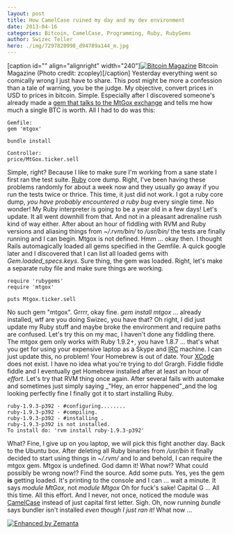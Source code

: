 ```yaml
---
layout: post
title: How CamelCase ruined my day and my dev environment
date: 2013-04-16
categories: Bitcoin, CamelCase, Programming, Ruby, RubyGems
author: Swizec Teller
hero: ./img/7297820998_d94789a144_m.jpg
---
```


\[caption id="" align="alignright" width="240"][![Bitcoin Magazine](./img/7297820998_d94789a144_m.jpg "Bitcoin Magazine")](http://www.flickr.com/photos/22823034@N00/7297820998) Bitcoin Magazine (Photo credit: zcopley)\[/caption] Yesterday everything went so comically wrong I just have to share. This post might be more a confession than a tale of warning, you be the judge. My objective, convert prices in USD to prices in bitcoin. Simple. Especially after I discovered someone's already made a [gem that talks to the MtGox exchange](https://github.com/sferik/mtgox) and tells me how much a single BTC is worth. All I had to do was this:

    Gemfile:
    gem 'mtgox'

    bundle install

    Controller:
    price/MtGox.ticker.sell

Simple, right? Because I like to make sure I'm working from a sane state I first ran the test suite. [Ruby](http://www.ruby-lang.org/ "Ruby (programming language)") core dump. Right, I've been having these problems randomly for about a week now and they usually go away if you run the tests twice or thrice. This time, it just did not work. I got a ruby core dump, _you have probably encountered a ruby bug_ every single time. No wonder! My Ruby interpreter is going to be a year old in a few days! Let's update. It all went downhill from that. And not in a pleasant adrenaline rush kind of way either. After about an hour of fiddling with RVM and Ruby versions and aliasing things from _~/.rvm/bin/_ to _/usr/bin/_ the tests are finally running and I can begin. Mtgox is not defined. Hmm ... okay then. I thought Rails automagically loaded all gems specified in the Gemfile. A quick google later and I discovered that I can list all loaded gems with _Gem.loaded_specs.keys_. Sure thing, the gem was loaded. Right, let's make a separate ruby file and make sure things are working.

    require 'rubygems'
    require 'mtgox'

    puts Mtgox.ticker.sell

No such gem "mtgox". Grrrr, okay fine. _gem install mtgox_ ... already installed, wtf are you doing Swizec, you have that? Oh right, I did just update my Ruby stuff and maybe broke the environment and require paths are confused. Let's try this on my mac, I haven't done any fiddling there. The mtgox gem only works with Ruby 1.9.2+, you have 1.8.7 ... that's what you get for using your expensive laptop as a Skype and [IRC](http://en.wikipedia.org/wiki/Internet_Relay_Chat "Internet Relay Chat") machine. I can just update this, no problem! Your Homebrew is out of date. Your [XCode](http://developer.apple.com/tools/xcode/ "Xcode") does not exist. I have no idea what you're trying to do! Grargh. Fiddle fiddle fiddle and I eventually get Homebrew installed after at least an hour of _effort_. Let's try that RVM thing once again. After several fails with automake and sometimes just simply saying _"Hey, an error happened"_and the log looking perfectly fine I finally got it to start installing Ruby.

    ruby-1.9.3-p392 - #configuring........
    ruby-1.9.3-p392 - #compiling.
    ruby-1.9.3-p392 - #installing .
    ruby-1.9.3-p392 is not installed.
    To install do: 'rvm install ruby-1.9.3-p392'

What? Fine, I give up on you laptop, we will pick this fight another day. Back to the Ubuntu box. After deleting all Ruby binaries from _/usr/bin_ it finally decided to start using things in _~/.rvm/_ and lo and behold, I can require the mtgox gem. Mtgox is undefined. God damn it! What now!? What could possibly be wrong now!? Find the source. Add some puts. Yes, yes the gem **is** getting loaded. It's printing to the console and I can ... wait a minute. It says _module MtGox_, not _module Mtgox_ Oh for fuck's sake! Capital G ... All this time. All this effort. And I never, not once, noticed the module was [CamelCase](http://en.wikipedia.org/wiki/CamelCase "CamelCase") instead of just capital first letter. Sigh. Oh, now running _bundle_ says bundler isn't installed _even though I just ran it!_ What now ...

[![Enhanced by Zemanta](http://img.zemanta.com/zemified_e.png?x-id=95c13b44-f693-4055-889c-13011575bd3e)](http://www.zemanta.com/?px "Enhanced by Zemanta")
